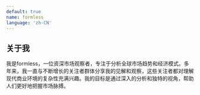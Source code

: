 ```yaml
---
default: true
name: formless
language: 'zh-CN'
---
```


## 关于我

我是formless，一位资深市场观察者，专注于分析全球市场趋势和经济模式。多年来，我一直与不断增长的关注者群体分享我的见解和观察，这些关注者都对理解现代商业环境的复杂性充满兴趣。我的目标是通过深入的分析和独特的视角，帮助人们更好地把握市场脉搏。

